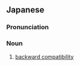 ==Japanese==
{{ja-kanjitab|こう|ほう|ご|かん}}

===Pronunciation===
{{ja-pron|こうほう ごかん}}

===Noun===
{{ja-noun|head=[[後方]][[互換]]|こうほう ごかん}}

# [[backward compatibility]]